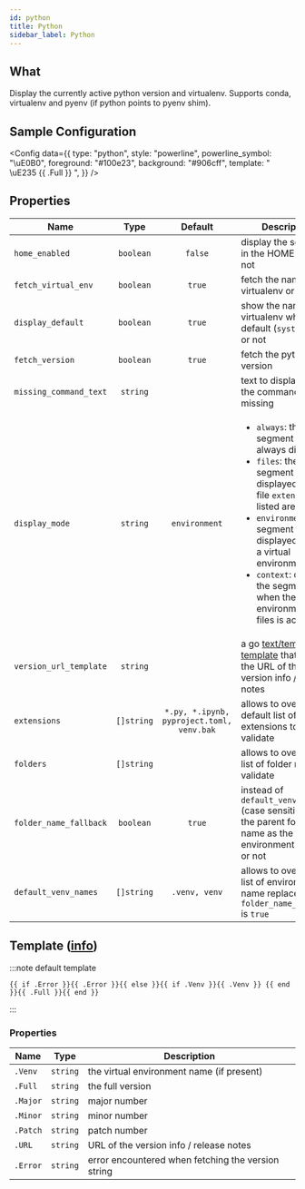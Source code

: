```yaml
---
id: python
title: Python
sidebar_label: Python
---
```


## What

Display the currently active python version and virtualenv.
Supports conda, virtualenv and pyenv (if python points to pyenv shim).

## Sample Configuration


<Config
  data={{
    type: "python",
    style: "powerline",
    powerline_symbol: "\uE0B0",
    foreground: "#100e23",
    background: "#906cff",
    template: " \uE235 {{ .Full }} ",
  }}
/>

## Properties

| Name                   |    Type    |                  Default                  | Description                                                                                                                                                                                                                                                                                                             |
| ---------------------- | :--------: | :---------------------------------------: | ----------------------------------------------------------------------------------------------------------------------------------------------------------------------------------------------------------------------------------------------------------------------------------------------------------------------- |
| `home_enabled`         | `boolean`  |                  `false`                  | display the segment in the HOME folder or not                                                                                                                                                                                                                                                                           |
| `fetch_virtual_env`    | `boolean`  |                  `true`                   | fetch the name of the virtualenv or not                                                                                                                                                                                                                                                                                 |
| `display_default`      | `boolean`  |                  `true`                   | show the name of the virtualenv when it's default (`system`, `base`) or not                                                                                                                                                                                                                                             |
| `fetch_version`        | `boolean`  |                  `true`                   | fetch the python version                                                                                                                                                                                                                                                                                                |
| `missing_command_text` |  `string`  |                                           | text to display when the command is missing                                                                                                                                                                                                                                                                             |
| `display_mode`         |  `string`  |               `environment`               | <ul><li>`always`: the segment is always displayed</li><li>`files`: the segment is only displayed when file `extensions` listed are present</li><li>`environment`: the segment is only displayed when in a virtual environment</li><li>`context`: displays the segment when the environment or files is active</li></ul> |
| `version_url_template` |  `string`  |                                           | a go [text/template][go-text-template] [template][templates] that creates the URL of the version info / release notes                                                                                                                                                                                                   |
| `extensions`           | `[]string` | `*.py, *.ipynb, pyproject.toml, venv.bak` | allows to override the default list of file extensions to validate                                                                                                                                                                                                                                                      |
| `folders`              | `[]string` |                                           | allows to override the list of folder names to validate                                                                                                                                                                                                                                                                 |
| `folder_name_fallback` | `boolean`  |                  `true`                   | instead of `default_venv_names` (case sensitive), use the parent folder name as the virtual environment's name or not                                                                                                                                                                                                   |
| `default_venv_names`   | `[]string` |               `.venv, venv`               | allows to override the list of environment's name replaced when `folder_name_fallback` is `true`                                                                                                                                                                                                                        |

## Template ([info][templates])

:::note default template

```template
{{ if .Error }}{{ .Error }}{{ else }}{{ if .Venv }}{{ .Venv }} {{ end }}{{ .Full }}{{ end }}
```

:::

### Properties

| Name     | Type     | Description                                        |
| -------- | -------- | -------------------------------------------------- |
| `.Venv`  | `string` | the virtual environment name (if present)          |
| `.Full`  | `string` | the full version                                   |
| `.Major` | `string` | major number                                       |
| `.Minor` | `string` | minor number                                       |
| `.Patch` | `string` | patch number                                       |
| `.URL`   | `string` | URL of the version info / release notes            |
| `.Error` | `string` | error encountered when fetching the version string |

[go-text-template]: https://golang.org/pkg/text/template/
[templates]: /docs/configuration/templates
